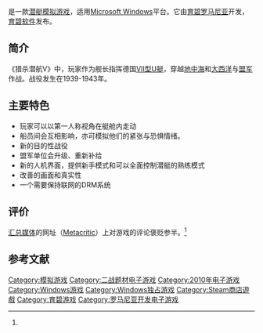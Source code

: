 {{noteTA|G1=Games}}
{{Infobox VG
|title= 猎杀潜航5：大西洋战役
|english = Silent Hunter 5: Battle of the Atlantic
|image=  
|caption= 
|developer= [[育碧罗马尼亚|育碧罗马尼亚]]
|publisher= [[育碧软件|育碧软件]]
|distributor= 
|designer=
|series=
|engine= 
|released= 2010年5月2日<ref>{{Cite_web | url = http://store.steampowered.com/app/48110/?snr=1_7_7_230_150_14 | title = Steam 上的 Silent Hunter 5®: Battle of the Atlantic | publisher = Steam | accessdate = 2016-10-19 | archive-date = 2020-02-02 | archive-url = https://web.archive.org/web/20200202034101/https://store.steampowered.com/app/48110/?snr=1_7_7_230_150_14 | dead-url = no }}</ref>
|genre= [[潜艇模拟|潜艇模拟]] 
|modes= [[单人游戏|单人游戏]]、[[多人游戏|多人游戏]]
|platforms= [[Microsoft_Windows|Microsoft Windows]]
}}
{{Vgname|猎杀潜航5：大西洋战役|en=Silent Hunter 5: Battle of the Atlantic}}是一款[[潜艇|潜艇]][[模拟游戏|模拟游戏]]，适用[[Microsoft_Windows|Microsoft Windows]]平台。它由[[育碧罗马尼亚|育碧罗马尼亚]]开发，[[育碧软件|育碧软件]]发布。

== 简介 ==
《猎杀潜航V》中，玩家作为舰长指挥德国[[VII级潜艇|VII型U艇]]，穿越[[地中海|地中海]]和[[大西洋|大西洋]]与[[盟军|盟军]]作战。战役发生在1939-1943年。

== 主要特色 ==
* 玩家可以以第一人称视角在艇舱内走动
* 船员间会互相影响，亦可模拟他们的紧张与恐惧情绪。
* 新的目的性战役
* 盟军单位会升级、重新补给
* 新的人机界面，提供新手模式和可以全面控制潜艇的熟练模式
* 改善的画面和真实性
* 一个需要保持联网的DRM系统
==评价==
[[汇总媒体|汇总媒体]]的网址（[[Metacritic|Metacritic]]）上对游戏的评论褒贬参半。<ref name=MC/>
<center>
{{Video game reviews
| MC = 62/100<ref name=MC>{{cite web |url=http://www.metacritic.com/game/pc/silent-hunter-5-battle-of-the-atlantic |title=Silent Hunter 5: Battle of the Atlantic for PC Reviews |publisher=[[Metacritic|Metacritic]] |accessdate=December 23, 2014 |archive-date=2021-10-06 |archive-url=https://web.archive.org/web/20211006161443/https://www.metacritic.com/game/pc/silent-hunter-5-battle-of-the-atlantic |dead-url=no }}</ref>
| EuroG = 5/10<ref>{{cite web |last=Smith |first=Quintin |date=March 10, 2010 |url=http://www.eurogamer.net/articles/silent-hunter-5-review |title=Silent Hunter 5 [Battle of the Atlantic] |publisher=''[[Eurogamer|Eurogamer]]'' |accessdate=December 23, 2014 |archive-date=2020-12-21 |archive-url=https://web.archive.org/web/20201221223805/https://www.eurogamer.net/articles/silent-hunter-5-review |dead-url=no }}</ref>
| GSpot = 5/10<ref name=GSpot>{{cite web |last=Todd |first=Brett |date=March 24, 2010 |url=https://www.gamespot.com/reviews/silent-hunter-5-battle-of-the-atlantic-review/1900-6254133/ |title=Silent Hunter 5: Battle of the Atlantic Review |publisher=[[GameSpot|GameSpot]] |accessdate=December 23, 2014 |archive-date=2020-02-02 |archive-url=https://web.archive.org/web/20200202034043/https://www.gamespot.com/reviews/silent-hunter-5-battle-of-the-atlantic-review/1900-6254133/ |dead-url=no }}</ref>
| GameZone = 5/10<ref name=GameZone>{{cite web |last=Hopper |first=Steven |date=March 30, 2010 |url=http://pc.gamezone.com/gzreviews/r39018.htm |title=Silent Hunter 5: Battle of the Atlantic Review - PC |publisher=[[GameZone|GameZone]] |archiveurl=https://web.archive.org/web/20100402083941/http://pc.gamezone.com/gzreviews/r39018.htm |archivedate=April 2, 2010 |deadurl=yes |accessdate=December 23, 2014}}</ref>
| IGN = 5.7/10<ref>{{cite web |last=Butts |first=Steve |date=March 29, 2010 |url=http://www.ign.com/articles/2010/03/29/silent-hunter-5-review |title=Silent Hunter 5 Review |publisher=[[IGN|IGN]] |accessdate=December 23, 2014 |archive-date=2021-10-06 |archive-url=https://web.archive.org/web/20211006134120/https://www.ign.com/articles/2010/03/29/silent-hunter-5-review |dead-url=no }}</ref>
| PCF = 81%<ref>{{cite magazine |title=Silent Hunter 5: Battle of the Atlantic |magazine={{tsl|en|PC Format||PC Format}} |issue=239 |date=May 2010 |page=99}}</ref>
| PCGUK = 77%<ref name=PCGUK>{{cite magazine |title=Silent Hunter 5: Battle of the Atlantic |magazine=[[PC_Gamer|PC Gamer UK]] |date=May 2010 |page=102}}</ref>
| PCGUS = 55%<ref>{{cite magazine |title=Silent Hunter 5: Battle of the Atlantic |magazine=[[PC_Gamer|PC Gamer]] |date=June 2010 |page=68}}</ref>
| PCPP = 7/10<ref>{{cite magazine |title=Review: Silent Hunter 5: Battle of the Atlantic |magazine={{tsl|en|PC PowerPlay||PC PowerPlay}} |issue=176 |date=May 2010 |page=64}}</ref>
| PCZone = 49%<ref>{{cite magazine |title=PC Review: Silent Hunter 5: Battle of the Atlantic |magazine={{tsl|en|PC Zone||PC Zone}} |date=June 2010 |page=80}}</ref>
}}
</center>
==参考文献==
{{reflist|30em}}

{{猎杀潜航系列}}

{{DEFAULTSORT:Silent Hunter 5, Battle of the Atlantic}}
[[Category:模拟游戏|Category:模拟游戏]]
[[Category:二战题材电子游戏|Category:二战题材电子游戏]]
[[Category:2010年电子游戏|Category:2010年电子游戏]]
[[Category:Windows游戏|Category:Windows游戏]]
[[Category:Windows独占游戏|Category:Windows独占游戏]]
[[Category:Steam商店遊戲|Category:Steam商店遊戲]]
[[Category:育碧游戏|Category:育碧游戏]]
[[Category:罗马尼亚开发电子游戏|Category:罗马尼亚开发电子游戏]]